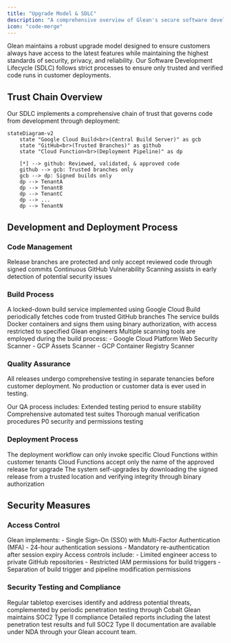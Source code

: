```yaml
---
title: "Upgrade Model & SDLC"
description: "A comprehensive overview of Glean's secure software development lifecycle and upgrade processes"
icon: "code-merge"
---
```


Glean maintains a robust upgrade model designed to ensure customers always have access to the latest features while maintaining the highest standards of security, privacy, and reliability. Our Software Development Lifecycle (SDLC) follows strict processes to ensure only trusted and verified code runs in customer deployments.

## Trust Chain Overview

Our SDLC implements a comprehensive chain of trust that governs code from development through deployment:

```mermaid
stateDiagram-v2
    state "Google Cloud Build<br>(Central Build Server)" as gcb
    state "GitHub<br>(Trusted Branches)" as github
    state "Cloud Function<br>(Deployment Pipeline)" as dp

    [*] --> github: Reviewed, validated, & approved code
    github --> gcb: Trusted branches only
    gcb --> dp: Signed builds only
    dp --> TenantA
    dp --> TenantB
    dp --> TenantC
    dp --> ...
    dp --> TenantN
```

## Development and Deployment Process

### Code Management

<CardGroup cols={2}>
  <Card title="Protected Branches" icon="code-branch">
    Release branches are protected and only accept reviewed code through signed commits
  </Card>
  <Card title="Vulnerability Scanning" icon="shield-check">
    Continuous GitHub Vulnerability Scanning assists in early detection of potential security issues
  </Card>
</CardGroup>

### Build Process

<Steps>
  <Step title="Central Build Service">
    A locked-down build service implemented using Google Cloud Build periodically fetches code from trusted GitHub branches
  </Step>
  
  <Step title="Container Building">
    The service builds Docker containers and signs them using binary authorization, with access restricted to specified Glean engineers
  </Step>
  
  <Step title="Security Scanning">
    Multiple scanning tools are employed during the build process:
    - Google Cloud Platform Web Security Scanner
    - GCP Assets Scanner
    - GCP Container Registry Scanner
  </Step>
</Steps>

### Quality Assurance

<Info>
All releases undergo comprehensive testing in separate tenancies before customer deployment. No production or customer data is ever used in testing.
</Info>

Our QA process includes:
<CardGroup cols={2}>
  <Card title="Internal Soak Testing" icon="vial">
    Extended testing period to ensure stability
  </Card>
  <Card title="Automated Testing" icon="robot">
    Comprehensive automated test suites
  </Card>
  <Card title="Manual Testing" icon="user-check">
    Thorough manual verification procedures
  </Card>
  <Card title="Security Testing" icon="shield">
    P0 security and permissions testing
  </Card>
</CardGroup>

### Deployment Process

<Steps>
  <Step title="Central Workflow">
    The deployment workflow can only invoke specific Cloud Functions within customer tenants
  </Step>
  
  <Step title="Release Specification">
    Cloud Functions accept only the name of the approved release for upgrade
  </Step>
  
  <Step title="Self-Upgrade">
    The system self-upgrades by downloading the signed release from a trusted location and verifying integrity through binary authorization
  </Step>
</Steps>

## Security Measures

### Access Control

<AccordionGroup>
  <Accordion title="Employee Authentication">
    Glean implements:
    - Single Sign-On (SSO) with Multi-Factor Authentication (MFA)
    - 24-hour authentication sessions
    - Mandatory re-authentication after session expiry
  </Accordion>
  
  <Accordion title="Repository Access">
    Access controls include:
    - Limited engineer access to private GitHub repositories
    - Restricted IAM permissions for build triggers
    - Separation of build trigger and pipeline modification permissions
  </Accordion>
</AccordionGroup>

### Security Testing and Compliance

<CardGroup cols={2}>
  <Card title="Security Exercises" icon="shield-halved">
    Regular tabletop exercises identify and address potential threats, complemented by periodic penetration testing through Cobalt
  </Card>
  
  <Card title="Compliance Standards" icon="certificate">
    Glean maintains SOC2 Type II compliance
  </Card>
</CardGroup>

<Note>
Detailed reports including the latest penetration test results and full SOC2 Type II documentation are available under NDA through your Glean account team.
</Note>
